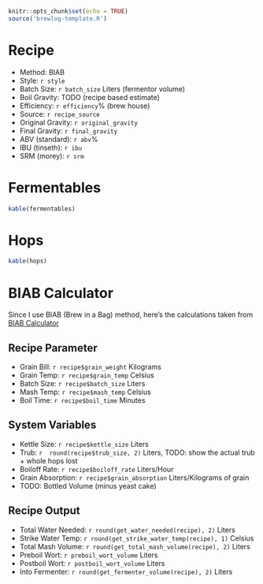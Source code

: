 
```r

knitr::opts_chunk$set(echo = TRUE)
source('brewlog-template.R')

```

# Recipe

* Method: BIAB
* Style: `r style`
* Batch Size: `r batch_size` Liters (fermentor volume)  
* Boil Gravity: TODO (recipe based estimate)  
* Efficiency: `r efficiency`% (brew house)  
* Source: `r recipe_source`
* Original Gravity: `r original_gravity` 
* Final Gravity: `r final_gravity`
* ABV (standard): `r abv`%
* IBU (tinseth): `r ibu`
* SRM (morey): `r srm`

# Fermentables 

```r

kable(fermentables)

```

# Hops 

```r

kable(hops)

```

# BIAB Calculator

Since I use BIAB (Brew in a Bag) method, here's the calculations taken from [BIAB Calculator](http://www.biabcalculator.com/)

## Recipe Parameter

* Grain Bill: `r recipe$grain_weight` Kilograms
* Grain Temp: `r recipe$grain_temp` Celsius
* Batch Size: `r recipe$batch_size` Liters
* Mash Temp: `r recipe$mash_temp` Celsius
* Boil Time: `r recipe$boil_time` Minutes
    
## System Variables

* Kettle Size: `r recipe$kettle_size` Liters
* Trub: `r  round(recipe$trub_size, 2)` Liters, TODO: show the actual trub + whole hops lost
* Boiloff Rate: `r recipe$boiloff_rate` Liters/Hour
* Grain Absorption: `r recipe$grain_absorption` Liters/Kilograms of grain
* TODO: Bottled Volume (minus yeast cake)
    
## Recipe Output

* Total Water Needed: `r round(get_water_needed(recipe), 2)` Liters
* Strike Water Temp: `r round(get_strike_water_temp(recipe), 1)` Celsius
* Total Mash Volume: `r round(get_total_mash_volume(recipe), 2)` Liters
* Preboil Wort: `r preboil_wort_volume` Liters
* Postboil Wort: `r postboil_wort_volume` Liters
* Into Fermenter: `r round(get_fermenter_volume(recipe), 2)` Liters
        
